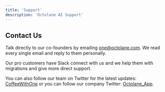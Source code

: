 ```yaml
---
title: 'Support'
description: 'Octolane AI Support'
---
```


## Contact Us

Talk directly to our co-founders by emailing [one@octolane.com](mailto:one@octolane.com). We read every single email and reply to them personally. 

Our pro customers have Slack connect with us and we help them with migrations and give more direct support.

You can also follow our team on Twitter for the latest updates: [CoffeeWithOne](https://twitter.com/coffeewithone) or you can follow our company Twitter: [Octolane_App](https://twitter.com/octolane_app).
